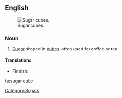 ==English==
[[Image:Sugarcubes.jpg|thumb|Sugar cubes.]]
===Noun===
{{en-noun}}
# [[sugar|Sugar]] shaped in [[cube]]s, often used for coffee or tea

====Translations====
{{trans-top|sugar shaped in cubes}}
* Finnish: {{t-|fi|sokeripala}}
{{trans-mid}}
{{trans-bottom}}

[[Category:Sugars]]

[[ta:sugar cube]]